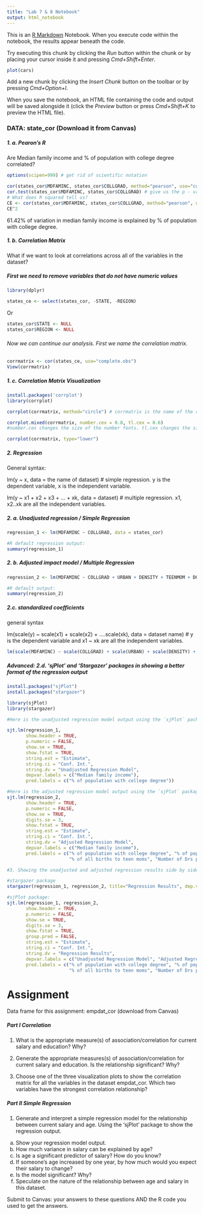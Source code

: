 ```yaml
---
title: "Lab 7 & 8 Notebook"
output: html_notebook
---
```


This is an [R Markdown](http://rmarkdown.rstudio.com) Notebook. When you execute code within the notebook, the results appear beneath the code. 

Try executing this chunk by clicking the *Run* button within the chunk or by placing your cursor inside it and pressing *Cmd+Shift+Enter*. 

```r
plot(cars)
```

Add a new chunk by clicking the *Insert Chunk* button on the toolbar or by pressing *Cmd+Option+I*.

When you save the notebook, an HTML file containing the code and output will be saved alongside it (click the *Preview* button or press *Cmd+Shift+K* to preview the HTML file).

### DATA: state_cor (Download it from Canvas)

##### 1. a. Pearon's R

Are Median family income and % of population with college degree correlated? 

```r
options(scipen=999) # get rid of scientific notation

cor(states_cor$MDFAMINC, states_cor$COLLGRAD, method="pearson", use="complete.obs")
cor.test(states_cor$MDFAMINC, states_cor$COLLGRAD) # give us the p - value, is it significant?
# What does R squared tell us?
CE <- cor(states_cor$MDFAMINC, states_cor$COLLGRAD, method="pearson", use="complete.obs")
CE^2 
```

61.42% of variation in median family income is explained by % of population with college degree. 

##### 1. b. Correlation Matrix

What if we want to look at correlations across all of the variables in the dataset? 

##### First we need to remove variables that do not have numeric values

```r
library(dplyr)

states_ce <- select(states_cor, -STATE, -REGION)
```

Or
```r
states_cor$STATE <- NULL
states_cor$REGION <- NULL
```

###### Now we can continue our analysis. First we name the correlation matrix.

```r
corrmatrix <- cor(states_ce, use="complete.obs")
View(corrmatrix)
```

##### 1. c. Correlation Matrix Visualization

```r
install.packages('corrplot')
library(corrplot)

corrplot(corrmatrix, method="circle") # corrmatrix is the name of the correlation matrix we created above

corrplot.mixed(corrmatrix, number.cex = 0.8, tl.cex = 0.6)
#number.cex changes the size of the number fonts. tl.cex changes the size of the labels

corrplot(corrmatrix, type="lower")
```

##### 2. Regression

General syntax: 

lm(y ~ x, data = the name of dataset) # simple regression. y is the dependent variable, x is the independent variable. 

lm(y ~ x1 + x2 + x3 + ... + xk, data = dataset) # multiple regression. x1, x2..xk are all the independent variables.

##### 2. a. Unadjusted regression / Simple Regression

```r
regression_1 <- lm(MDFAMINC ~ COLLGRAD, data = states_cor)

#R default regression output:
summary(regression_1)
```

##### 2. b. Adjusted impact model / Multiple Regression
```r
regression_2 <- lm(MDFAMINC ~ COLLGRAD + URBAN + DENSITY + TEENMOM + DOCTORS + HSGRAD, data = states_cor)

#R default output:
summary(regression_2)
```

##### 2.c. standardized coefficients

general syntax

lm(scale(y) ~ scale(x1) + scale(x2) + ….scale(xk), data = dataset name) # y is the dependent variable and x1 ~ xk are all the independent variables.

```r
lm(scale(MDFAMINC) ~ scale(COLLGRAD) + scale(URBAN) + scale(DENSITY) + scale(TEENMOM) + scale(DOCTORS) + scale(HSGRAD), data = states_cor)
```

##### Advanced: 2.d. 'sjPlot' and 'Stargazer' packages in showing a better format of the regression output

```r
install.packages("sjPlot")
install.packages("stargazer")

library(sjPlot)
library(stargazer)
```

```r
#Here is the unadjusted regression model output using the `sjPlot` package.

sjt.lm(regression_1, 
       show.header = TRUE,
       p.numeric = FALSE,
       show.se = TRUE,
       show.fstat = TRUE, 
       string.est = "Estimate",
       string.ci = "Conf. Int.",
       string.dv = "Unadjusted Regression Model",
       depvar.labels = c("Median family income"),
       pred.labels = c("% of population with college degree"))
```


```r
#Here is the adjusted regression model output using the `sjPlot` package
sjt.lm(regression_2, 
       show.header = TRUE,
       p.numeric = FALSE,
       show.se = TRUE,
       digits.se = 3,
       show.fstat = TRUE, 
       string.est = "Estimate",
       string.ci = "Conf. Int.",
       string.dv = "Adjusted Regression Model",
       depvar.labels = c("Median family income"),
       pred.labels = c("% of population with college degree", "% of population urban", "DensityPopulation per square mile",
                       "% of all births to teen moms", "Number of Drs per 100,000 population", "% of population with HS degree"))
```

```r
#3. Showing the unadjusted and adjusted regression results side by side

#stargazer package
stargazer(regression_1, regression_2, title="Regression Results", dep.var.labels=c("Median family income"), type="text")

#sjPlot package:
sjt.lm(regression_1, regression_2, 
       show.header = TRUE,
       p.numeric = FALSE,
       show.se = TRUE,
       digits.se = 3,
       show.fstat = TRUE, 
       group.pred = FALSE,
       string.est = "Estimate",
       string.ci = "Conf. Int.",
       string.dv = "Regression Results",
       depvar.labels = c("Unadjusted Regression Model", "Adjusted Regression Model"),
       pred.labels = c("% of population with college degree", "% of population urban", "DensityPopulation per square mile",
                       "% of all births to teen moms", "Number of Drs per 100,000 population", "% of population with HS degree"))

```

# Assignment

Data frame for this assignment:  empdat_cor (download from Canvas)


##### Part I Correlation

1.	What is the appropriate measure(s) of association/correlation for current salary and education? Why?

2.	Generate the appropriate measures(s) of association/correlation for current salary and education. Is the relationship significant? Why?

3.	Choose one of the three visualization plots to show the correlation matrix for all the variables in the dataset empdat_cor. Which two variables have the strongest correlation relationship? 

##### Part II Simple Regression

1.	Generate and interpret a simple regression model for the relationship between current salary and age. Using the ‘sjPlot’ package to show the regression output.

a.	Show your regression model output.
b.	How much variance in salary can be explained by age?
c.	Is age a significant predictor of salary? How do you know?
d.	If someone’s age increased by one year, by how much would you expect their salary to change?
e.	Is the model significant? Why?
f.	Speculate on the nature of the relationship between age and salary in this dataset.
 
Submit to Canvas: your answers to these questions AND the R code you used to get the answers.
